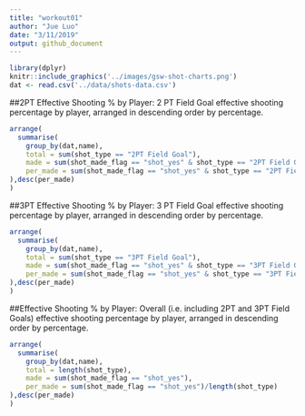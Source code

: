 ```yaml
---
title: "workout01"
author: "Jue Luo"
date: "3/11/2019"
output: github_document
---
```


```r
library(dplyr)
knitr::include_graphics('../images/gsw-shot-charts.png')
dat <- read.csv('../data/shots-data.csv')
```


##2PT Effective Shooting % by Player:
2 PT Field Goal effective shooting percentage by
player, arranged in descending order by percentage.
```r
arrange(
  summarise(
    group_by(dat,name),
    total = sum(shot_type == "2PT Field Goal"),
    made = sum(shot_made_flag == "shot_yes" & shot_type == "2PT Field Goal"),
    per_made = sum(shot_made_flag == "shot_yes" & shot_type == "2PT Field Goal")/sum(shot_type == "2PT Field Goal")
),desc(per_made)
)
```

##3PT Effective Shooting % by Player: 
3 PT Field Goal effective shooting percentage by
player, arranged in descending order by percentage.
```r
arrange(
  summarise(
    group_by(dat,name),
    total = sum(shot_type == "3PT Field Goal"),
    made = sum(shot_made_flag == "shot_yes" & shot_type == "3PT Field Goal"),
    per_made = sum(shot_made_flag == "shot_yes" & shot_type == "3PT Field Goal")/sum(shot_type == "3PT Field Goal")
),desc(per_made)
)
```

##Effective Shooting % by Player:
Overall (i.e. including 2PT and 3PT Field Goals)
effective shooting percentage by player, arranged in descending order by percentage.
```r
arrange(
  summarise(
    group_by(dat,name),
    total = length(shot_type),
    made = sum(shot_made_flag == "shot_yes"),
    per_made = sum(shot_made_flag == "shot_yes")/length(shot_type)
),desc(per_made)
)
```



